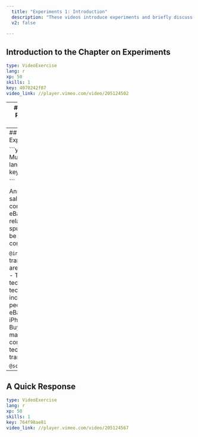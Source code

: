 ```yaml
---
  title: "Experiments 1: Introduction"
  description: "These videos introduce experiments and briefly discuss correlation and causation."
  v2: false

---
```

## Introduction to the Chapter on Experiments

```yaml
type: VideoExercise
lang: r
xp: 50
skills: 1
key: 4070242f87
video_link: //player.vimeo.com/video/205124502


```


---
## Multiple Choice: Rainfall in Sonoma County

```yaml
type: MultipleChoiceExercise
lang: r
xp: 50
skills: 1
key: f571c52e35



```

As mentioned in the video, rainfall in Sonoma County, California is highly correlated with eBay's total gross merchandise volume: 
![](https://assets.datacamp.com/production/repositories/1145/datasets/ee6e345819c757a8245df2b11d8ca6f944b1b9b8/ebayandsonomarainfall.png)
(image courtesy of tylerveigen.com)

Which of the following answers could support a **causal explanation** for this relationship?

`@instructions`
- Across the world, people prefer to buy more eBay products on rainy days.
- Climate change has caused Sonoma County to have increased rainfall and has encouraged the global population to do more shopping from home.
- eBay sales and rainfall in Sonoma County have both been increasing at similar rates in recent years
- Rainfall motivates residents of Sonoma County to buy and sell goods on eBay at extraordinarily high rates

`@hint`





`@sct`
```undefined
msg1 = "This answer is close to correct, but not quite. Remember, eBay sells its goods to people across the world---why would the correlation be so strong with rainfall just in Sonoma County? Try again."
msg2 = "This is a possible explanation for the correlation between eBay sales and rainfall in Sonoma County, but not one that involves the rainfall causing the sales. Instead it would suggest that this correlation is spurious. Try again."
msg3 = "This is what it means for there to be a correlation between rainfall in Sonoma County and eBay sales, but it is not a causal explanation for this correlation. Try again."
msg4 = "Good Job. As ridiculous as this sounds, it is what a causal relationship between rainfall in Sonoma County and eBay sales might suggest. Of course, residents of Sonoma County would have to be providing a huge proportion of all eBay transactions for this to be correct."
test_mc(correct = 4, feedback_msgs = c(msg1,msg2,msg3,msg4))
```






---
## Multiple Choice: Experimental design

```yaml
type: MultipleChoiceExercise
lang: r
xp: 50
skills: 1
key: caffaa946e



```

Annual Apple iPhone sales are highly correlated with annual eBay sales. If this relationship is spurious, what might be causing this high correlation?

`@instructions`
- Most transactions on eBay are for Apple iPhones.
- Time causes technology sales and technology usage to increase
- Most people only shop on eBay using the iPhone's eBay app.
- Buying an iPhone makes people more comfortable with using technology for market transactions.





`@sct`
```undefined
msg1 = "This would suggest a causal relationship rather than a spurious correlation. Try again"
msg2 = "Correct! This would cause both iPhone and eBay sales to increase, but has nothing to say about a link between the two."
msg3 = "This would suggest a causal relationship rather than a spurious correlation. Try again"
msg4 = "This would suggest a causal relationship rather than a spurious correlation. Try again"
test_mc(correct = 2, feedback_msgs = c(msg1,msg2,msg3,msg4))
```






---
## A Quick Response

```yaml
type: VideoExercise
lang: r
xp: 50
skills: 1
key: 764f98ae81
video_link: //player.vimeo.com/video/205124567


```
